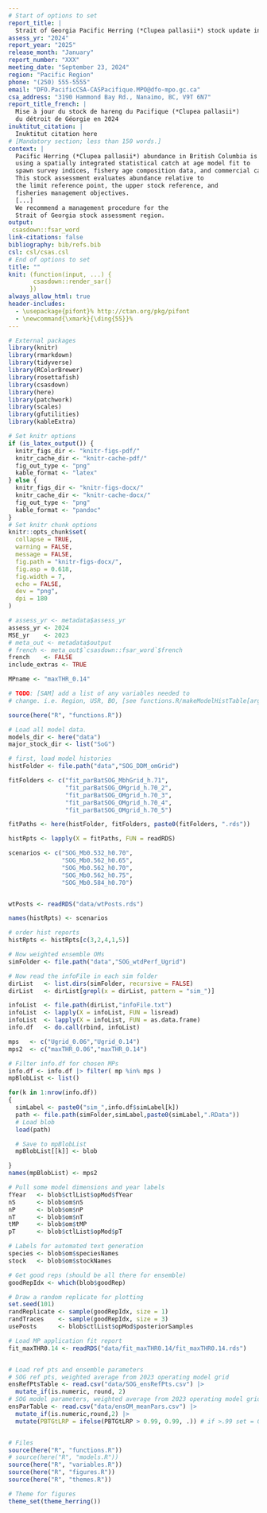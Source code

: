 ```yaml
---
# Start of options to set
report_title: |
  Strait of Georgia Pacific Herring (*Clupea pallasii*) stock update in 2024
assess_yr: "2024"
report_year: "2025"
release_month: "January"
report_number: "XXX"
meeting_date: "September 23, 2024"
region: "Pacific Region"
phone: "(250) 555-5555"
email: "DFO.PacificCSA-CASPacifique.MPO@dfo-mpo.gc.ca"
csa_address: "3190 Hammond Bay Rd., Nanaimo, BC, V9T 6N7"
report_title_french: |
  Mise à jour du stock de hareng du Pacifique (*Clupea pallasii*)
  du détroit de Géorgie en 2024
inuktitut_citation: |
  Inuktitut citation here
# [Mandatory section; less than 150 words.]
context: |
  Pacific Herring (*Clupea pallasii*) abundance in British Columbia is assessed
  using a spatially integrated statistical catch at age model fit to
  spawn survey indices, fishery age composition data, and commercial catches.
  This stock assessment evaluates abundance relative to
  the limit reference point, the upper stock reference, and
  fisheries management objectives.
  [...]
  We recommend a management procedure for the
  Strait of Georgia stock assessment region.
output:
 csasdown::fsar_word
link-citations: false
bibliography: bib/refs.bib
csl: csl/csas.csl
# End of options to set
title: ""
knit: (function(input, ...) {
       csasdown::render_sar()
      })
always_allow_html: true
header-includes:
  - \usepackage{pifont}% http://ctan.org/pkg/pifont
  - \newcommand{\xmark}{\ding{55}}%
---
```


```r
# External packages
library(knitr)
library(rmarkdown)
library(tidyverse)
library(RColorBrewer)
library(rosettafish)
library(csasdown)
library(here)
library(patchwork)
library(scales)
library(gfutilities)
library(kableExtra)
```

```r
# Set knitr options
if (is_latex_output()) {
  knitr_figs_dir <- "knitr-figs-pdf/"
  knitr_cache_dir <- "knitr-cache-pdf/"
  fig_out_type <- "png"
  kable_format <- "latex"
} else {
  knitr_figs_dir <- "knitr-figs-docx/"
  knitr_cache_dir <- "knitr-cache-docx/"
  fig_out_type <- "png"
  kable_format <- "pandoc"
}
# Set knitr chunk options
knitr::opts_chunk$set(
  collapse = TRUE,
  warning = FALSE,
  message = FALSE,
  fig.path = "knitr-figs-docx/",
  fig.asp = 0.618,
  fig.width = 7,
  echo = FALSE,
  dev = "png",
  dpi = 180
)
```

```r
# assess_yr <- metadata$assess_yr
assess_yr <- 2024
MSE_yr    <- 2023
# meta_out <- metadata$output
# french <- meta_out$`csasdown::fsar_word`$french
french    <- FALSE
include_extras <- TRUE 

MPname <- "maxTHR_0.14"

# TODO: [SAM] add a list of any variables needed to
# change. i.e. Region, USR, BO, [see functions.R/makeModelHistTable[arguments]]


```

```r

source(here("R", "functions.R"))

# Load all model data.
models_dir <- here("data")
major_stock_dir <- list("SoG")

# first, load model histories
histFolder <- file.path("data","SOG_DDM_omGrid")

fitFolders <- c("fit_parBatSOG_MbhGrid_h.71",
                "fit_parBatSOG_OMgrid_h.70_2",
                "fit_parBatSOG_OMgrid_h.70_3",
                "fit_parBatSOG_OMgrid_h.70_4",
                "fit_parBatSOG_OMgrid_h.70_5")

fitPaths <- here(histFolder, fitFolders, paste0(fitFolders, ".rds"))

histRpts <- lapply(X = fitPaths, FUN = readRDS)

scenarios <- c("SOG_Mb0.532_h0.70",
               "SOG_Mb0.562_h0.65",
               "SOG_Mb0.562_h0.70",
               "SOG_Mb0.562_h0.75",
               "SOG_Mb0.584_h0.70")


wtPosts <- readRDS("data/wtPosts.rds")

names(histRpts) <- scenarios

# order hist reports
histRpts <- histRpts[c(3,2,4,1,5)]

# Now weighted ensemble OMs
simFolder <- file.path("data","SOG_wtdPerf_Ugrid")

# Now read the infoFile in each sim folder
dirList   <- list.dirs(simFolder, recursive = FALSE)
dirList   <- dirList[grepl(x = dirList, pattern = "sim_")]

infoList  <- file.path(dirList,"infoFile.txt")
infoList  <- lapply(X = infoList, FUN = lisread)
infoList  <- lapply(X = infoList, FUN = as.data.frame)
info.df   <- do.call(rbind, infoList)

mps   <- c("Ugrid_0.06","Ugrid_0.14")
mps2  <- c("maxTHR_0.06","maxTHR_0.14")

# Filter info.df for chosen MPs
info.df <- info.df |> filter( mp %in% mps )
mpBlobList <- list()

for(k in 1:nrow(info.df))
{
  simLabel <- paste0("sim_",info.df$simLabel[k])
  path <- file.path(simFolder,simLabel,paste0(simLabel,".RData"))
  # Load blob
  load(path)

  # Save to mpBlobList
  mpBlobList[[k]] <- blob

}
names(mpBlobList) <- mps2

# Pull some model dimensions and year labels
fYear   <- blob$ctlList$opMod$fYear
nS      <- blob$om$nS
nP      <- blob$om$nP
nT      <- blob$om$nT
tMP     <- blob$om$tMP
pT      <- blob$ctlList$opMod$pT

# Labels for automated text generation
species <- blob$om$speciesNames
stock   <- blob$om$stockNames

# Get good reps (should be all there for ensemble)
goodRepIdx <- which(blob$goodRep)

# Draw a random replicate for plotting
set.seed(101)
randReplicate <- sample(goodRepIdx, size = 1)
randTraces    <- sample(goodRepIdx, size = 3)
usePosts      <- blob$ctlList$opMod$posteriorSamples

# Load MP application fit report
fit_maxTHR0.14 <- readRDS("data/fit_maxTHR0.14/fit_maxTHR0.14.rds")


# Load ref pts and ensemble parameters
# SOG ref pts, weighted average from 2023 operating model grid
ensRefPtsTable <- read.csv("data/SOG_ensRefPts.csv") |>
  mutate_if(is.numeric, round, 2)
# SOG model parameters, weighted average from 2023 operating model grid
ensParTable <- read.csv("data/ensOM_meanPars.csv") |>
  mutate_if(is.numeric,round,2) |>
  mutate(PBTGtLRP = ifelse(PBTGtLRP > 0.99, 0.99, .)) # if >.99 set = 0.99 else leave alone



```

```r
# Files
source(here("R", "functions.R"))
# source(here("R", "models.R"))
source(here("R", "variables.R"))
source(here("R", "figures.R"))
source(here("R", "themes.R"))

# Theme for figures
theme_set(theme_herring())


```

<!-- Math expressions -->
\newcommand{\mli}[1]{\mathit{#1}}
\newcommand{\SB}{\mli{`r en2fr("SB", translate = french)`}}
\newcommand{\BR}{\mli{BR}}
\newcommand{\AVE}{\text{`r en2fr("AVE", translate = french)`}}

<!-- Compile the document on the command line: -->
<!-- bookdown::render_book("index.Rmd") -->
